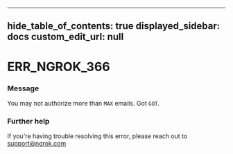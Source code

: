 
---
hide_table_of_contents: true
displayed_sidebar: docs
custom_edit_url: null
---


# ERR_NGROK_366

### Message
You may not authorize more than `MAX` emails. Got `GOT`.

### Further help
If you're having trouble resolving this error, please reach out to [support@ngrok.com](mailto:support@ngrok.com?subject=Help%20with%20ERR_NGROK_366)


<ErrorDetails error='err_ngrok_366' />
